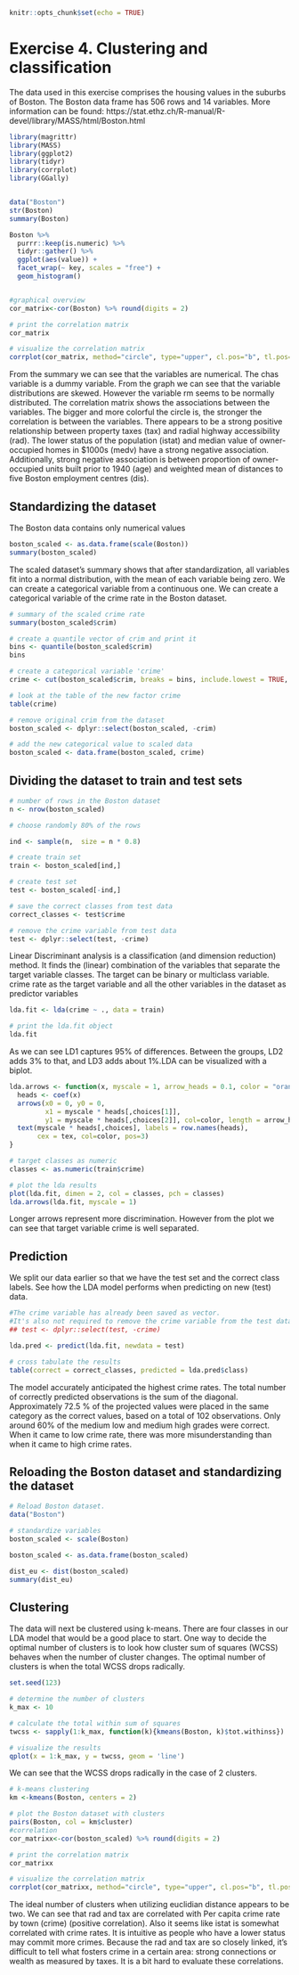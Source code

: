

```r
knitr::opts_chunk$set(echo = TRUE)
```

# **Exercise 4. Clustering and classification**

The data used in this exercise comprises the housing values in the suburbs of Boston. The Boston data frame has 506 rows and 14 variables. More information can be found: https://stat.ethz.ch/R-manual/R-devel/library/MASS/html/Boston.html

```r
library(magrittr)
library(MASS)
library(ggplot2)
library(tidyr)
library(corrplot)
library(GGally)


data("Boston")
str(Boston)
summary(Boston)

Boston %>%
  purrr::keep(is.numeric) %>% 
  tidyr::gather() %>% 
  ggplot(aes(value)) +
  facet_wrap(~ key, scales = "free") +
  geom_histogram()


#graphical overview
cor_matrix<-cor(Boston) %>% round(digits = 2)

# print the correlation matrix
cor_matrix

# visualize the correlation matrix
corrplot(cor_matrix, method="circle", type="upper", cl.pos="b", tl.pos="d", tl.cex = 0.6)
```

From the summary we can see that the variables are numerical. The chas variable is a dummy variable. From the graph we can see that the variable distributions are skewed. However the variable rm seems to be normally distributed. The correlation matrix shows the associations between the variables. The bigger and more colorful the circle is, the stronger the correlation is between the variables. There appears to be a strong positive relationship between property taxes (tax) and radial highway accessibility (rad). The lower status of the population (istat) and median value of owner-occupied homes in $1000s (medv) have a strong negative association. Additionally, strong negative association is between proportion of owner-occupied units built prior to 1940 (age) and weighted mean of distances to five Boston employment centres (dis).

## Standardizing the dataset

The Boston data contains only numerical values


```r
boston_scaled <- as.data.frame(scale(Boston))
summary(boston_scaled)
```


The scaled dataset's summary shows that after standardization, all variables fit into a normal distribution, with the mean of each variable being zero. We can create a categorical variable from a continuous one. We can create a categorical variable of the crime rate in the Boston dataset. 


```r
# summary of the scaled crime rate
summary(boston_scaled$crim)

# create a quantile vector of crim and print it
bins <- quantile(boston_scaled$crim)
bins

# create a categorical variable 'crime'
crime <- cut(boston_scaled$crim, breaks = bins, include.lowest = TRUE, labels = c("low", "med_low", "med_high", "high"))

# look at the table of the new factor crime
table(crime)

# remove original crim from the dataset
boston_scaled <- dplyr::select(boston_scaled, -crim)

# add the new categorical value to scaled data
boston_scaled <- data.frame(boston_scaled, crime)
```

## Dividing the dataset to train and test sets


```r

# number of rows in the Boston dataset 
n <- nrow(boston_scaled)

# choose randomly 80% of the rows

ind <- sample(n,  size = n * 0.8)

# create train set
train <- boston_scaled[ind,]

# create test set 
test <- boston_scaled[-ind,]

# save the correct classes from test data
correct_classes <- test$crime

# remove the crime variable from test data
test <- dplyr::select(test, -crime)
```

Linear Discriminant analysis is a classification (and dimension reduction) method. It finds the (linear) combination of the variables that separate the target variable classes. The target can be binary or multiclass variable. crime rate as the target variable and all the other variables in the dataset as predictor variables

```r
lda.fit <- lda(crime ~ ., data = train)

# print the lda.fit object
lda.fit
```
As we can see LD1 captures 95% of differences. Between the groups, LD2 adds 3% to that, and LD3 adds about 1%.LDA can be visualized with a biplot.

```r
lda.arrows <- function(x, myscale = 1, arrow_heads = 0.1, color = "orange", tex = 0.75, choices = c(1,2)){
  heads <- coef(x)
  arrows(x0 = 0, y0 = 0, 
         x1 = myscale * heads[,choices[1]], 
         y1 = myscale * heads[,choices[2]], col=color, length = arrow_heads)
  text(myscale * heads[,choices], labels = row.names(heads), 
       cex = tex, col=color, pos=3)
}

# target classes as numeric
classes <- as.numeric(train$crime)

# plot the lda results
plot(lda.fit, dimen = 2, col = classes, pch = classes)
lda.arrows(lda.fit, myscale = 1)
```

Longer arrows represent more discrimination. However from the plot we can see that  target variable crime is well separated.

## Prediction

We split our data earlier so that we have the test set and the correct class labels. See how the LDA model performs when predicting on new (test) data.

```r
#The crime variable has already been saved as vector.
#It's also not required to remove the crime variable from the test data. 
## test <- dplyr::select(test, -crime)

lda.pred <- predict(lda.fit, newdata = test)

# cross tabulate the results
table(correct = correct_classes, predicted = lda.pred$class)


```

The model accurately anticipated the highest crime rates. The total number of correctly predicted observations is the sum of the diagonal. Approximately 72.5 % of the projected values were placed in the same category as the correct values, based on a total of 102 observations. Only around 60% of the medium low and medium high grades were correct. When it came to low crime rate, there was more misunderstanding than when it came to high crime rates. 


## Reloading the Boston dataset and standardizing the dataset



```r
# Reload Boston dataset.
data("Boston")

# standardize variables
boston_scaled <- scale(Boston)

boston_scaled <- as.data.frame(boston_scaled)

dist_eu <- dist(boston_scaled)
summary(dist_eu)
```


## Clustering

The data will next be clustered using k-means. There are four classes in our LDA model that would be a good place to start. One way to decide the optimal number of clusters is to look how cluster sum of squares (WCSS) behaves when the number of cluster changes. The optimal number of clusters is when the total WCSS drops radically.

```r
set.seed(123)

# determine the number of clusters
k_max <- 10

# calculate the total within sum of squares
twcss <- sapply(1:k_max, function(k){kmeans(Boston, k)$tot.withinss})

# visualize the results
qplot(x = 1:k_max, y = twcss, geom = 'line')
```

We can see that the WCSS drops radically in the case of 2 clusters. 


```r

# k-means clustering
km <-kmeans(Boston, centers = 2)

# plot the Boston dataset with clusters
pairs(Boston, col = km$cluster)
#correlation
cor_matrixx<-cor(boston_scaled) %>% round(digits = 2)

# print the correlation matrix
cor_matrixx

# visualize the correlation matrix
corrplot(cor_matrixx, method="circle", type="upper", cl.pos="b", tl.pos="d", tl.cex = 0.6)


```
The ideal number of clusters when utilizing euclidian distance appears to be two. We can see that rad and tax are correlated with Per capita crime rate by town (crime) (positive correlation). Also it seems like istat is somewhat correlated with crime rates. It is intuitive as people who have a lower status may commit more crimes. Because the rad and tax are so closely linked, it's difficult to tell what fosters crime in a certain area: strong connections or wealth as measured by taxes. It is a bit hard to evaluate these correlations. 